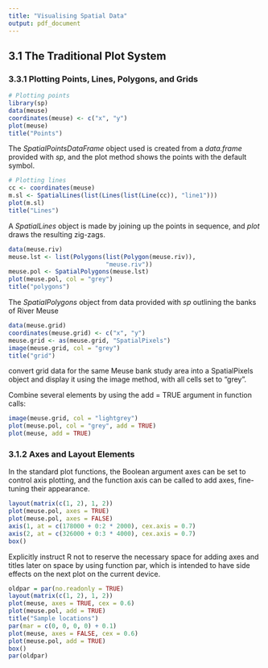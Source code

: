 ```yaml
---
title: "Visualising Spatial Data"
output: pdf_document
---
```


## 3.1 The Traditional Plot System

### 3.3.1 Plotting Points, Lines, Polygons, and Grids

```r
# Plotting points
library(sp)
data(meuse)
coordinates(meuse) <- c("x", "y")
plot(meuse)
title("Points")
```

The *SpatialPointsDataFrame* object used is created from a *data.frame* provided with *sp*, and the plot method shows the points with the default symbol.

```r
# Plotting lines
cc <- coordinates(meuse)
m.sl <- SpatialLines(list(Lines(list(Line(cc)), "line1")))
plot(m.sl)
title("Lines")
```

A *SpatialLines* object is made by joining up the points in sequence, and *plot* draws the resulting zig-zags.

```r
data(meuse.riv)
meuse.lst <- list(Polygons(list(Polygon(meuse.riv)),
                           "meuse.riv"))
meuse.pol <- SpatialPolygons(meuse.lst)
plot(meuse.pol, col = "grey")
title("polygons")
```

The *SpatialPolygons* object from data provided with *sp* outlining the banks of River Meuse

```r
data(meuse.grid)
coordinates(meuse.grid) <- c("x", "y")
meuse.grid <- as(meuse.grid, "SpatialPixels")
image(meuse.grid, col = "grey")
title("grid")
```
convert grid data for the same Meuse bank study area into a SpatialPixels object and display it using the image method, with all cells set to "grey".

Combine several elements by using the add = TRUE argument in function calls:
```r
image(meuse.grid, col = "lightgrey")
plot(meuse.pol, col = "grey", add = TRUE)
plot(meuse, add = TRUE)
```

### 3.1.2 Axes and Layout Elements

In the standard plot functions, the Boolean argument axes can be set to control axis plotting, and the function axis can be called to add axes, fine-tuning their appearance.
```r
layout(matrix(c(1, 2), 1, 2))
plot(meuse.pol, axes = TRUE)
plot(meuse.pol, axes = FALSE)
axis(1, at = c(178000 + 0:2 * 2000), cex.axis = 0.7)
axis(2, at = c(326000 + 0:3 * 4000), cex.axis = 0.7)
box()
```
Explicitly instruct R not to reserve the necessary space for adding axes and titles later on space by using function par, which is intended to have side effects on the next plot on the current device.
```r
oldpar = par(no.readonly = TRUE)
layout(matrix(c(1, 2), 1, 2))
plot(meuse, axes = TRUE, cex = 0.6)
plot(meuse.pol, add = TRUE)
title("Sample locations")
par(mar = c(0, 0, 0, 0) + 0.1)
plot(meuse, axes = FALSE, cex = 0.6)
plot(meuse.pol, add = TRUE)
box()
par(oldpar)
```
